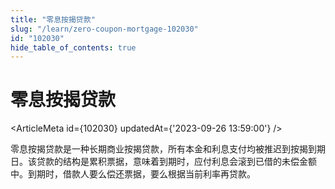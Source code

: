 ```yaml
---
title: "零息按揭贷款"
slug: "/learn/zero-coupon-mortgage-102030"
id: "102030"
hide_table_of_contents: true
---
```



# 零息按揭贷款

<ArticleMeta id={102030} updatedAt={'2023-09-26 13:59:00'} />
<div className='border-solid border-b border-t-0 my-4 border-[var(--ifm-color-gray-300)]' />

零息按揭贷款是一种长期商业按揭贷款，所有本金和利息支付均被推迟到按揭到期日。该贷款的结构是累积票据，意味着到期时，应付利息会滚到已借的未偿金额中。到期时，借款人要么偿还票据，要么根据当前利率再贷款。
